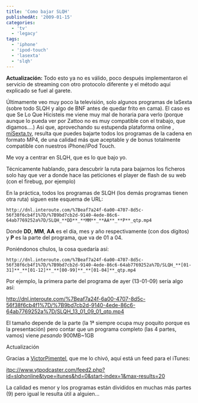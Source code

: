 ```yaml
---
title: 'Como bajar SLQH'
publishedAt: '2009-01-15'
categories:
  - 'tv'
  - 'legacy'
tags:
  - 'iphone'
  - 'ipod-touch'
  - 'lasexta'
  - 'slqh'
---
```


**Actualización:** Todo esto ya no es válido, poco después implementaron el servicio de streaming con otro protocolo diferente y el método aquí explicado se fuel al garete.

Últimamente veo muy poco la televisión, solo algunos programas de laSexta (sobre todo SLQH y algo de BNF antes de quedar frito en cama). El caso es que Se Lo Que Hicisteis me viene muy mal de horaria para verlo (porque aunque lo pueda ver por Zattoo no es muy compatible con el trabajo, que digamos....) Asi que, aprovechando su estupenda plataforma online , [miSexta.tv](http://www.miSexta.tv), resulta que puedes bajarte todos los programas de la cadena en formato MP4, de una calidad más que aceptable y de bonus totalmente compatible con nuestros iPhone/iPod Touch.

Me voy a centrar en SLQH, que es lo que bajo yo.

Técnicamente hablando, para descubrir la ruta para bajarnos los ficheros solo hay que ver a donde hace las peticiones el player de flash de su web (con el firebug, por ejemplo)

En la práctica, todos los programas de SLQH (los demás programas tienen otra ruta) siguen este esquema de URL:

`http://dnl.interoute.com/%7Beaf7a24f-6a00-4707-8d5c-56f38f6cb4f1%7D/%7B9bd7cb2d-9140-4ede-86c6-64ab7769252a%7D/SLQH_**DD**_**MM**_**AA**_**P**_qtp.mp4`

Donde **DD**, **MM**, **AA** es el día, mes y año respectivamente (con dos dígitos) y **P** es la parte del programa, que va de 01 a 04.

Poniéndonos chulos, la cosa quedaría así:

`http://dnl.interoute.com/%7Beaf7a24f-6a00-4707-8d5c-56f38f6cb4f1%7D/%7B9bd7cb2d-9140-4ede-86c6-64ab7769252a%7D/SLQH_**[01-31]**_**[01-12]**_**[00-99]**_**[01-04]**_qtp.mp4`

Por ejemplo, la primera parte del programa de ayer (13-01-09) sería algo así:

<http://dnl.interoute.com/%7Beaf7a24f-6a00-4707-8d5c-56f38f6cb4f1%7D/%7B9bd7cb2d-9140-4ede-86c6-64ab7769252a%7D/SLQH_13_01_09_01_qtp.mp4>

El tamaño depende de la parte (la 1ª siempre ocupa muy poquito porque es la presentación) pero contar que un programa completo (las 4 partes, vamos) viene _pesando_ 900MB~1GB

Actualización

Gracias a [VictorPimentel](http://www.twitter.com/VictorPimentel), que me lo chivó, aquí está un feed para el iTunes:

<itpc://www.ytpodcaster.com/feed2.php?id=slqhonline&type=itunes&hd=0&start-index=1&max-results=20>

La calidad es menor y los programas están divididos en muchas más partes (9) pero igual le resulta útil a alguien...

